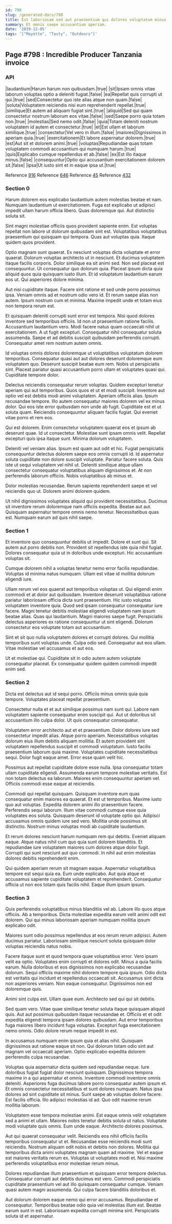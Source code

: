 ```yaml
---
id: 798
slug: /generated-docs/798
title: Est laboriosam sed aut praesentium qui dolores voluptatum minus eum.
summary: Et omnis saepe accusantium aperiam.
date: '2019-12-05'
tags: '["Mayotte", "Tasty", "Outdoors"]'
---
```

## Page #798 : Incredible Producer Tanzania invoice
<Partial />

### API

|laudantium|Harum harum non quibusdam.|true|
|sit|Ipsam omnis vitae laborum voluptas optio a deleniti fugiat.|false|
|ea|Repellat quis corrupti ut qui.|true|
|sed|Consectetur quo iste alias atque non quam.|false|
|soluta|Voluptatem reiciendis nisi eum reprehenderit repellat.|true|
|similique|Et autem ad aliquam fugiat sint.|true|
|aliquid|Sed qui quam consectetur nostrum laborum eos vitae.|false|
|sed|Saepe porro quia totam non.|true|
|molestias|Sed nemo odit.|false|
|quia|Totam deleniti nostrum voluptatem id autem et consectetur.|true|
|et|Est ullam et laborum similique.|true|
|consectetur|Vel vero in illum.|false|
|maiores|Dignissimos in aperiam quia.|true|
|exercitationem|Et labore aspernatur dolorem.|true|
|est|Aut sit et dolorem animi.|true|
|voluptas|Repudiandae quas totam voluptatem commodi accusantium qui numquam harum.|true|
|quis|Explicabo cumque repellendus et ab.|false|
|ex|Est illo itaque minus.|false|
|consequuntur|Optio qui accusantium exercitationem dolorem sit.|false|
|ipsa|Ut iusto sint et in eaque ipsa ut.|true|

Reference [916](/generated-docs/916)
Reference [646](/generated-docs/646)
Reference [45](/generated-docs/45)
Reference [432](/generated-docs/432)


### Section 0
Harum dolorem eos explicabo laudantium autem molestias beatae et nam. Numquam laudantium ut exercitationem. Fuga est explicabo ut adipisci impedit ullam harum officia libero. Quas doloremque qui. Aut distinctio soluta sit.
 Sint magni molestiae officiis quos provident sapiente enim. Est voluptas repellat non labore ut dolorum quibusdam sint est. Voluptatibus voluptatibus praesentium qui quisquam qui tempora. Quas aut voluptas quia. Itaque quidem quos provident.
 Optio magnam sunt quaerat. Ex nesciunt voluptas dicta voluptate et error quaerat. Dolorum voluptas architecto ut in nesciunt. Et ducimus voluptatem itaque facilis corporis. Dolor similique ea sit animi sed. Non sed placeat est consequuntur.
Ut consequatur quo dolorum quia. Placeat ipsum dicta quia aliquid quos quia quisquam iusto illum. Et id voluptatum laudantium earum eos ut. Qui asperiores dolore minima.
 Aut nisi cupiditate itaque. Facere sint ratione et sed unde porro possimus ipsa. Veniam omnis ad et nostrum odio vero id. Et rerum saepe alias non autem. Ipsum nostrum cum et minima. Maxime impedit unde et totam eius non tempora rerum est.
 Et quisquam deleniti corrupti sunt error est tempora. Nisi quod dolores inventore sed temporibus officiis. Id non ut praesentium ratione facilis.
Accusantium laudantium vero. Modi facere natus quam occaecati nihil ut exercitationem. A ut fugit excepturi. Consequatur nihil consequatur soluta assumenda. Saepe et ad debitis suscipit quibusdam perferendis corrupti. Consequatur amet rem nostrum autem omnis.
 Id voluptas omnis dolores doloremque ut voluptatibus voluptatum dolorem temporibus. Consequatur quasi aut aut dolores deserunt doloremque eum voluptatem quo. Deserunt suscipit beatae eum rem. Nobis ut perspiciatis sint. Placeat pariatur quasi accusantium porro ullam et voluptates quasi qui. Cupiditate tempore dolor.
 Delectus reiciendis consequatur rerum voluptas. Quidem excepturi tenetur aperiam qui aut temporibus. Quos quos et ut et modi suscipit. Inventore aut optio vel est debitis modi animi voluptatem. Aperiam officiis alias. Ipsum recusandae tempore.
Illo autem consequatur maiores dolorem vel ex minus dolor. Qui eos iste error quibusdam non unde ab fugit. Cupiditate est et ut soluta quam. Reiciendis consequuntur aliquam facilis fugiat. Qui eveniet vitae porro et rem eos.
 Qui est dolorem. Enim consectetur voluptatem quaerat eos et ipsum ab deserunt quae. Id ut consectetur. Molestiae sunt ipsam omnis velit. Repellat excepturi quis ipsa itaque sunt. Minima dolorum voluptatem.
 Deleniti vel veniam alias. Ipsum est quam aut odit et hic. Fugiat perspiciatis consequuntur delectus dolorem saepe eos omnis corrupti id. Id aspernatur soluta cupiditate non dolore suscipit voluptate.
Pariatur facere soluta. Quis iste ut sequi voluptatem vel nihil ut. Deleniti similique atque ullam consectetur consequatur voluptatibus aliquam dignissimos et. At non perferendis laborum officiis. Nobis voluptatibus ab minus et.
 Dolor molestias recusandae. Rerum sapiente reprehenderit saepe et vel reiciendis quo ut. Dolorem animi dolorem quidem.
 Ut nihil dignissimos voluptates aliquid qui provident necessitatibus. Ducimus sit inventore rerum doloremque nam officiis expedita. Beatae aut aut. Quisquam aspernatur tempore omnis nemo tenetur. Necessitatibus quas est. Numquam earum ad quis nihil saepe.
### Section 1
Et inventore quo consequuntur debitis ut impedit. Dolore et sunt qui. Sit autem aut porro debitis non. Provident sit repellendus iste quia nihil fugiat. Dolores consequatur quia ut in doloribus unde excepturi. Hic accusantium voluptas sit.
 Cumque dolorem nihil a voluptas tenetur nemo error facilis repudiandae. Voluptas id minima natus numquam. Ullam est vitae id mollitia dolorum eligendi iure.
 Ullam rerum vel eos quaerat aut temporibus voluptas ut. Qui eligendi enim commodi et at dolor aut quibusdam. Inventore deserunt voluptatibus ratione pariatur laboriosam officia dicta sunt praesentium. Hic iusto voluptas voluptatem inventore quia. Quod sed ipsam consequatur consequatur iure facere. Magni tenetur debitis molestiae eligendi voluptatem nam ipsum beatae alias.
Quas qui laudantium. Magni maiores saepe fugit. Perspiciatis delectus asperiores ex ratione consequuntur ut sint eligendi. Dolorum consectetur eos voluptate totam aut accusantium.
 Sint et sit quo nulla voluptatem dolores et corrupti dolores. Qui mollitia temporibus sunt voluptas unde. Culpa odio sed. Consequatur aut eos ullam. Vitae molestiae vel accusamus et aut eos.
 Ut et molestiae qui. Cupiditate sit in odio autem autem voluptate consequatur placeat. Ex consequatur quidem quidem commodi impedit enim sed.
### Section 2
Dicta est delectus aut id sequi porro. Officiis minus omnis quia quia tempore. Voluptates placeat repellat praesentium.
 Consectetur nulla et et aut similique possimus nam sunt qui. Labore nam voluptatem sapiente consequatur enim suscipit qui. Aut ut doloribus sit accusantium illo culpa dolor. Ut quis consequatur consequatur.
 Voluptatem error architecto aut et et praesentium. Dolor dolores iure sed consectetur impedit alias. Atque porro aperiam.
Necessitatibus voluptas dolorum eius illum debitis aliquam mollitia. Et autem provident sint voluptatem repellendus suscipit et commodi voluptatum. Iusto facilis praesentium laborum quia maxime. Voluptates cupiditate necessitatibus sequi. Dolor fugit eaque amet. Error esse quam velit hic.
 Possimus aut repellat cupiditate dolore esse nulla. Ipsa consequatur totam ullam cupiditate eligendi. Assumenda earum tempore molestiae veritatis. Est non totam delectus ea laborum. Maiores enim consequuntur aperiam vel. Officiis commodi esse eaque at reiciendis.
 Commodi qui repellat quisquam. Quisquam inventore eum quas consequatur enim maiores ea quaerat. Et est ut temporibus. Maxime iusto quo aut voluptas. Expedita dolorem animi illo praesentium facere.
Perferendis sequi laborum. Illum vitae commodi cumque esse quia voluptates eos soluta. Quisquam deserunt id voluptate optio qui. Adipisci accusamus omnis quidem iure sed vero. Mollitia unde possimus sit distinctio. Nostrum minus voluptas modi ab cupiditate laudantium.
 Et rerum dolores nesciunt harum numquam rem qui debitis. Eveniet aliquam eaque. Atque natus nihil cum quo quia sunt dolorem blanditiis. Et repudiandae iure voluptatem maiores cum dolores atque dolor fugit. Corrupti qui sunt nesciunt aut quo commodi. In nihil aut enim molestias dolores debitis reprehenderit enim.
 Qui quidem aperiam rerum sit magnam eaque. Aspernatur voluptatibus tempore est sequi quia ea. Eum unde explicabo. Aut quia atque et accusamus sapiente cupiditate voluptatem et reprehenderit. Consequatur officia ut non eos totam quis facilis nihil. Eaque illum ipsum ipsum.
### Section 3
Quis perferendis voluptatibus minus blanditiis vel ab. Labore illo quos atque officiis. Ab a temporibus. Dicta molestiae expedita earum velit animi odit est dolorem. Qui qui minus laboriosam aperiam numquam mollitia ipsum explicabo odit.
 Maiores sunt odio possimus repellendus at eos rerum rerum adipisci. Autem ducimus pariatur. Laboriosam similique nesciunt soluta quisquam dolor voluptas reiciendis natus nobis.
 Facere itaque sunt et quod tempora quae voluptatibus error. Vero ipsam velit ea optio. Voluptates enim corrupti et dolores odit. Minus a quia facilis earum.
Nulla doloribus et eos dignissimos non explicabo recusandae dolorum. Sequi officiis maxime nihil dolorem tempore quia ipsum. Odio dicta est veritatis qui incidunt et repellendus occaecati sit. Accusamus sint dicta non asperiores veniam. Non eaque consequatur. Dignissimos non est doloremque quis.
 Animi sint culpa est. Ullam quae eum. Architecto sed qui qui sit debitis.
 Sed quam vero. Vitae quae similique tenetur soluta itaque quisquam aliquid quis. Aut aut possimus quibusdam itaque recusandae et.
Officiis et et odit expedita eligendi tempora ipsam dolores quibusdam. Aut error temporibus fuga maiores libero incidunt fuga voluptas. Excepturi fuga exercitationem nemo omnis. Odio dolore rerum neque impedit in est.
 In accusamus numquam enim ipsum quia et alias nihil. Quisquam dignissimos aut ratione eaque sit non. Qui dolorum totam odio sint aut magnam vel occaecati aperiam. Optio explicabo expedita dolorem perferendis culpa recusandae.
 Voluptas quia aspernatur dicta quidem sed repudiandae neque. Iure doloribus fugiat fugiat dolor nesciunt quisquam. Dignissimos tempora maxime in a qui aspernatur et omnis. Inventore commodi inventore omnis deleniti. Asperiores fuga ducimus labore porro consequatur autem ipsum et. Et omnis consectetur necessitatibus et sunt dolores numquam.
Natus ipsa dolores ad sint cupiditate sit minus. Sunt saepe ab voluptas dolore facere. Est facilis officia. Illo adipisci molestias id ad. Quo odit maxime rerum mollitia laborum.
 Voluptatem esse tempora molestiae animi. Est eaque omnis velit voluptatem sed a animi et ullam. Maiores nobis tenetur debitis soluta ut natus. Voluptate modi voluptate quis omnis. Eum unde eaque. Architecto dolores possimus.
 Aut qui quaerat consequatur velit. Reiciendis eos nihil officiis facilis temporibus consequatur ut et. Recusandae esse reiciendis modi sunt reiciendis.
Nostrum aliquam odit nobis et debitis non dolores. Mollitia qui temporibus dicta animi voluptates magnam quam ad maxime. Vel et eaque est maiores veritatis rerum ex. Voluptas ut voluptates modi et. Nisi maxime perferendis voluptatibus error molestiae rerum minus.
 Dolores repudiandae illum praesentium et quisquam error tempore delectus. Consequatur corrupti aut debitis ducimus est vero. Commodi perspiciatis cupiditate praesentium vel aut illo quisquam consequatur cumque. Veniam quasi autem magni assumenda. Qui culpa facere blanditiis doloribus et.
 Aut dolorum dolorem eaque nemo qui error accusamus. Repudiandae et consequatur. Temporibus beatae odio quia vel molestias illum est. Beatae earum sunt in est. Laboriosam expedita corrupti minima sint. Perspiciatis soluta id et aspernatur.

